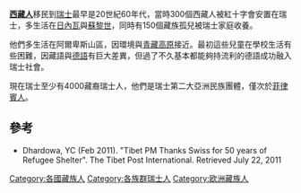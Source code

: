 {{expand|time=2015-05-29T12:13:59+00:00}}
'''[[西藏人|西藏人]]'''移民到[[瑞士|瑞士]]最早是20世紀60年代，當時300個西藏人被紅十字會安置在瑞士，多生活在[[日內瓦|日內瓦]]與[[蘇黎世|蘇黎世]]，同時有150個藏族孤兒被瑞士家庭收養。

他們多生活在阿爾卑斯山區，因環境與[[青藏高原|青藏高原]]接近。最初這些兒童在學校生活有些困難，因藏語與[[德語|德語]]有巨大差異，但過了不久基本都能夠持流利的德語成功融入瑞士社會。

現在瑞士至少有4000藏裔瑞士人，他們是瑞士第二大亞洲民族團體，僅次於[[菲律賓人|菲律賓人]]。

==參考==
*Dhardowa, YC (Feb 2011). "Tibet PM Thanks Swiss for 50 years of Refugee Shelter". The Tibet Post International. Retrieved July 22, 2011

{{海外華人}}
{{Authority control}}

[[Category:各國藏族人|Category:各國藏族人]]
[[Category:各族群瑞士人|Category:各族群瑞士人]]
[[Category:欧洲藏族人|Category:欧洲藏族人]]